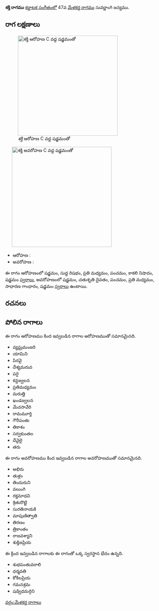 {{Infobox ragam
	| name          	= శక్తి
	| synonym	    	= 
	| mela          	= 
	| chakra        	= 
	| janaka        	= 
	| type          	= ఔదవ
	| arohanam      	= {{svaraC|S|R1|M2|P|N3|S'}} 
	| avarohanam    	= {{svaraC|S'|D2|P|M2|G2|S}}
	| jeeva         	=
	| chhaya        	=
	| nyasa         	=
	| vishesha      	= 
	| equivalent  		= 
}}
{{కర్ణాటక సంగీత రాగాలు}}
'''శక్తి రాగము''' [[కర్ణాటక సంగీతం]]లో 47వ [[మేళకర్త రాగము]] సువర్ణాంగి జన్యము. 


==రాగ లక్షణాలు==
[[Image:shakti_ar_kb2wiki.png|thumb|right|316px|''శక్తి'' ఆరోహణ C వద్ద షడ్జమంతో]]
	[[Image:shakti_av_kb2wiki.png|thumb|right|316px|''శక్తి'' అవరోహణ C వద్ద షడ్జమంతో]]

* ఆరోహణ : {{svaraC|S|R1|M2|P|N3|S'}} 
* అవరోహణ : {{svaraC|S'|D2|P|M2|G2|S}}

ఈ రాగం ఆరోహణంలో షడ్జమం, సుద్ద  రిషభం, ప్రతి మధ్యమం, పంచమం, కాకలి  నిషాదం, షడ్జమం [[స్వరాలు]], అవరోహణంలో షడ్జమం, చతుశృతి దైవతం, పంచమం, ప్రతి మధ్యమం, సాధారణ  గాంధారం, షడ్జమం [[స్వరాలు]] ఉంటాయి.

==రచనలు==



==పోలిన రాగాలు==
ఈ రాగం ఆరోహణము కింద ఇవ్వబడిన రాగాల ఆరోహణముతో సమానమైనది.
* వ్యఘ్రమంజరి
* యామిని
* పిరవై
* దేశ్యమరువ
* పరై
* కన్దజ్వలన
* ప్రతిమధ్యమం
* మరుత్తి
* ఖండజ్వలన
* మేచసావేరి
* రామమూర్తి
* గౌరీపంతు
* తికాశం
* సర్వకుంతల
*  దేవైలై
* తరు

ఈ రాగం అవరోహణము కింద ఇవ్వబడిన రాగాల అవరోహణముతో సమానమైనది.
* అభిరు
* తుళ్లం
* తిందురుని
* వలుంగి
* రక్తమాధవి
* శ్రితురొట్టి
* సురతినాయకి
* మాపుణిత్వాతి
* తిరణం
* త్రికాంతం
* రాజవశ్యాని
* శుక్తిజప్రియ

ఈ క్రింద ఇవ్వబడిన రాగాలకు ఈ రాగంతో ఒక్క స్వరస్థాన భేదం ఉన్నది.
* శుభపంతువరాలి
* ధర్మవతి
* కోకిలప్రియ
* గమనశ్రమ
*  షడ్విధమర్గిని



[[వర్గం:మేళకర్త రాగాలు]]